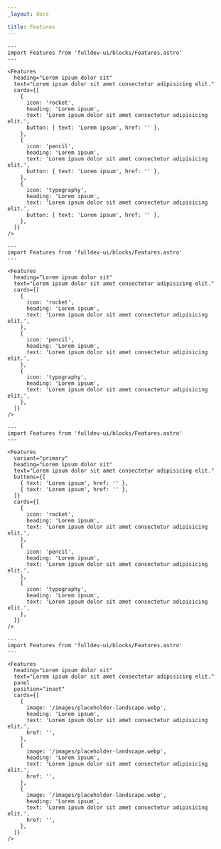 ```yaml
---
_layout: docs

title: Features
---
```


```astro live
---
import Features from 'fulldev-ui/blocks/Features.astro'
---

<Features
  heading="Lorem ipsum dolor sit"
  text="Lorem ipsum dolor sit amet consectetur adipisicing elit."
  cards={[
    {
      icon: 'rocket',
      heading: 'Lorem ipsum',
      text: 'Lorem ipsum dolor sit amet consectetur adipisicing elit.',
      button: { text: 'Lorem ipsum', href: '' },
    },
    {
      icon: 'pencil',
      heading: 'Lorem ipsum',
      text: 'Lorem ipsum dolor sit amet consectetur adipisicing elit.',
      button: { text: 'Lorem ipsum', href: '' },
    },
    {
      icon: 'typography',
      heading: 'Lorem ipsum',
      text: 'Lorem ipsum dolor sit amet consectetur adipisicing elit.',
      button: { text: 'Lorem ipsum', href: '' },
    },
  ]}
/>
```

```astro live
---
import Features from 'fulldev-ui/blocks/Features.astro'
---

<Features
  heading="Lorem ipsum dolor sit"
  text="Lorem ipsum dolor sit amet consectetur adipisicing elit."
  cards={[
    {
      icon: 'rocket',
      heading: 'Lorem ipsum',
      text: 'Lorem ipsum dolor sit amet consectetur adipisicing elit.',
    },
    {
      icon: 'pencil',
      heading: 'Lorem ipsum',
      text: 'Lorem ipsum dolor sit amet consectetur adipisicing elit.',
    },
    {
      icon: 'typography',
      heading: 'Lorem ipsum',
      text: 'Lorem ipsum dolor sit amet consectetur adipisicing elit.',
    },
  ]}
/>
```

```astro live
---
import Features from 'fulldev-ui/blocks/Features.astro'
---

<Features
  variant="primary"
  heading="Lorem ipsum dolor sit"
  text="Lorem ipsum dolor sit amet consectetur adipisicing elit."
  buttons={[
    { text: 'Lorem ipsum', href: '' },
    { text: 'Lorem ipsum', href: '' },
  ]}
  cards={[
    {
      icon: 'rocket',
      heading: 'Lorem ipsum',
      text: 'Lorem ipsum dolor sit amet consectetur adipisicing elit.',
    },
    {
      icon: 'pencil',
      heading: 'Lorem ipsum',
      text: 'Lorem ipsum dolor sit amet consectetur adipisicing elit.',
    },
    {
      icon: 'typography',
      heading: 'Lorem ipsum',
      text: 'Lorem ipsum dolor sit amet consectetur adipisicing elit.',
    },
  ]}
/>
```

```astro live
---
import Features from 'fulldev-ui/blocks/Features.astro'
---

<Features
  heading="Lorem ipsum dolor sit"
  text="Lorem ipsum dolor sit amet consectetur adipisicing elit."
  panel
  position="inset"
  cards={[
    {
      image: '/images/placeholder-landscape.webp',
      heading: 'Lorem ipsum',
      text: 'Lorem ipsum dolor sit amet consectetur adipisicing elit.',
      href: '',
    },
    {
      image: '/images/placeholder-landscape.webp',
      heading: 'Lorem ipsum',
      text: 'Lorem ipsum dolor sit amet consectetur adipisicing elit.',
      href: '',
    },
    {
      image: '/images/placeholder-landscape.webp',
      heading: 'Lorem ipsum',
      text: 'Lorem ipsum dolor sit amet consectetur adipisicing elit.',
      href: '',
    },
  ]}
/>
```
